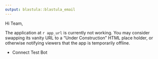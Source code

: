 ```yaml
---
output: blastula::blastula_email
---
```


Hi Team,

The application at `r app_url` is currently not working. You may consider swapping its vanity URL to a "Under Construction" HTML place holder, or otherwise notifying viewers that the app is temporarily offline.

- Connect Test Bot